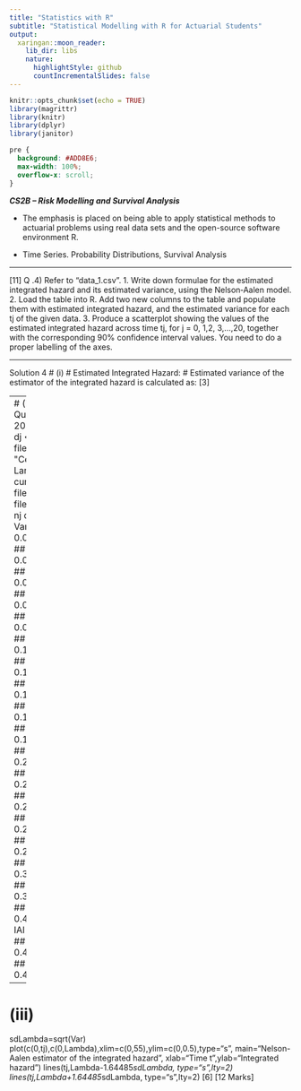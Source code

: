 ```yaml
---
title: "Statistics with R"
subtitle: "Statistical Modelling with R for Actuarial Students"
output:
  xaringan::moon_reader:
    lib_dir: libs
    nature:
      highlightStyle: github
      countIncrementalSlides: false
---
```


```r
knitr::opts_chunk$set(echo = TRUE)
library(magrittr)
library(knitr)
library(dplyr)
library(janitor)


```

```css
pre {
  background: #ADD8E6;
  max-width: 100%;
  overflow-x: scroll;
}
```

***CS2B – Risk Modelling and Survival Analysis ***


* The emphasis is placed on being able to apply statistical methods to actuarial problems using real data sets and the open-source software environment R. 

* Time Series. Probability Distributions, Survival Analysis

---

[11]
Q .4) Refer to “data_1.csv”.
1.  Write down formulae for the estimated integrated hazard and its estimated variance, using 
the Nelson‐Aalen model.
2.  Load the table into R. Add two new columns to the table and populate them with estimated 
integrated hazard, and the estimated variance for each tj of the given data.
3.   Produce a scatterplot showing the values of the estimated integrated hazard across time tj, 
for j = 0, 1,2, 3,…,20, together with the corresponding 90% confidence interval values.
You need to do a proper labelling of the axes. 

---

Solution 4
# (i)
# Estimated Integrated Hazard:
# Estimated variance of the estimator of the integrated hazard is calculated 
as:
 [3]
 
---
# (ii)
file <- read.csv("D:\\IAI Question Paper\\July 2022\\CS2B_Final\\data_1.csv")
dj <- file$dj
nj <- file$nj
tj <- file$tj
names(file)[5]<-"Censored"
Lambda=cumsum(dj/nj)
Var = cumsum(dj*(nj-dj)/nj^3)
file$Lambda = Lambda
file$Variance = Var
file
## j tj nj dj Censored Lambda Variance
## 1 1 3 200 2 NA 0.01000000 0.0000495000
## 2 2 6 198 5 NA 0.03525253 0.0001738173
## 3 3 8 193 3 NA 0.05079657 0.0002531045
## 4 4 11 190 2 NA 0.06132288 0.0003079230
## 5 5 14 188 4 5 0.08259948 0.0004186884
## 6 6 18 179 10 NA 0.13846540 0.0007133528
## 7 7 21 169 3 NA 0.15621688 0.0008165266
## 8 8 23 166 1 NA 0.16224098 0.0008525977
## 9 9 24 165 1 NA 0.16830158 0.0008891060
## 10 10 26 164 2 15 0.18049670 0.0009625597
## 11 11 30 147 3 NA 0.20090487 0.0010985574
## 12 12 34 144 4 NA 0.22868264 0.0012861003
## 13 13 38 140 1 NA 0.23582550 0.0013367563
## 14 14 39 139 2 NA 0.25021399 0.0014387812
## 15 15 40 137 4 2 0.27941107 0.0016456761
## 16 16 43 131 8 NA 0.34047977 0.0020833808
## 17 17 45 123 4 4 0.37300010 0.0023391756
## 18 18 50 115 5 NA 0.41647836 0.0027008095
IAI CS2B-0722
Page 10 of 14
## 19 19 53 110 2 NA 0.43466018 0.0028630935
## 20 20 55 108 1 NA 0.44391944 0.0029480336

---
# (iii)
sdLambda=sqrt(Var)
plot(c(0,tj),c(0,Lambda),xlim=c(0,55),ylim=c(0,0.5),type="s",
 main="Nelson-Aalen estimator of the integrated hazard",
 xlab="Time t",ylab="Integrated hazard")
lines(tj,Lambda-1.64485*sdLambda, type="s",lty=2)
lines(tj,Lambda+1.64485*sdLambda, type="s",lty=2)
[6]
[12 Marks]
